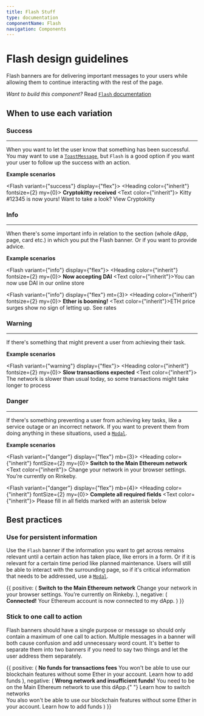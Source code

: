 ```yaml
---
title: Flash Stuff
type: documentation
componentName: Flash
navigation: Components
---
```



# Flash design guidelines

Flash banners are for delivering important messages to your users while allowing them to continue interacting with the rest of the page.

*Want to build this component?* Read [`Flash` documentation](/develop/Flash)

## When to use each variation

### Success

---

When you want to let the user know that something has been successful. You may want to use a [`ToastMessage`](/develop/ToastMessage), but `Flash` is a good option if you want your user to follow up the success with an action.

**Example scenarios**

<Flash variant={"success"} display={"flex"}>
  <Box mr={3}>
    <Icon name="Success" />
  </Box>
  <Box mr={3}>
    <Heading color={"inherit"} fontsize={2} my={0}>
      <strong>Cryptokitty received</strong>
    </Heading>
    <Text color={"inherit"}>
      Kitty #12345 is now yours! Want to take a look?
    </Text>
    <Link>View Cryptokitty</Link>
  </Box>
</Flash>

### Info

---

When there's some important info in relation to the section (whole dApp, page, card etc.) in which you put the Flash banner. Or if you want to provide advice.

**Example scenarios**

<Flash variant={"info"} display={"flex"}>
  <Box mr={3}>
    <Icon name="Info" />
  </Box>
  <Box mr={3}>
    <Heading color={"inherit"} fontsize={2} my={0}>
      <strong>Now accepting DAI</strong>
    </Heading>
    <Text color={"inherit"}>You can now use DAI in our online store</Text>
  </Box>
</Flash>

<Flash variant={"info"} display={"flex"} mt={3}>
  <Box mr={3}>
    <Icon name="Info" />
  </Box>
  <Box mr={3}>
    <Heading color={"inherit"} fontsize={2} my={0}>
      <strong>Ether is booming!</strong>
    </Heading>
    <Text color={"inherit"}>ETH price surges show no sign of letting up.</Text>
    <Link>See rates</Link>
  </Box>
</Flash>

### Warning

---

If there's something that might prevent a user from achieving their task.

**Example scenarios**

<Flash variant={"warning"} display={"flex"}>
  <Box mr={3}>
    <Icon name="Warning" />
  </Box>
  <Box mr={3}>
    <Heading color={"inherit"} fontsize={2} my={0}>
      <strong>Slow transactions expected</strong>
    </Heading>
    <Text color={"inherit"}>
      The network is slower than usual today, so some transactions might take
      longer to process
    </Text>
  </Box>
</Flash>

### Danger

---

If there's something preventing a user from achieving key tasks, like a service outage or an incorrect network. If you want to prevent them from doing anything in these situations, used a [`Modal`](/develop/Modal).

**Example scenarios**

<Flash variant={"danger"} display={"flex"} mb={3}>
  <Box mr={3}>
    <Icon name="Warning" />
  </Box>
  <Box mr={3}>
    <Heading color={"inherit"} fontSize={2} my={0}>
      <strong>Switch to the Main Ethereum network</strong>
    </Heading>
    <Text color={"inherit"}>
      Change your network in your browser settings. You’re currently on Rinkeby.
    </Text>
  </Box>
</Flash>

<Flash variant={"danger"} display={"flex"} mb={4}>
  <Box mr={3}>
    <Icon name="Warning" />
  </Box>
  <Box mr={3}>
    <Heading color={"inherit"} fontSize={2} my={0}>
      <strong>Complete all required fields</strong>
    </Heading>
    <Text color={"inherit"}>
      Please fill in all fields marked with an asterisk below
    </Text>
  </Box>
</Flash>

## Best practices

### Use for persistent information

Use the `Flash` banner if the information you want to get across remains relevant until a certain action has taken place, like errors in a form. Or if it is relevant for a certain time period like planned maintenance. Users will still be able to interact with the surrounding page, so if it's critical information that needs to be addressed, use a [`Modal`](/develop/Modal).

<DoDont>
  {{
    positive: (
      <Flash variant={"danger"} display={"flex"}>
        <Box mr={3}>
          <Icon name="Warning" />
        </Box>
        <Box mr={3}>
          <Heading color={"inherit"} fontSize={2} my={0}>
            <strong>Switch to the Main Ethereum network</strong>
          </Heading>
          <Text color={"inherit"}>
            Change your network in your browser settings. You’re currently on
            Rinkeby.
          </Text>
        </Box>
      </Flash>
    ),
    negative: (
      <Flash variant={"success"} display={"flex"}>
        <Box mr={3}>
          <Icon name="Mood" />
        </Box>
        <Box mr={3}>
          <Heading color={"inherit"} fontSize={2} my={0}>
            <strong>Connected!</strong>
          </Heading>
          <Text color={"inherit"}>
            Your Ethereum account is now connected to my dApp.
          </Text>
        </Box>
      </Flash>
    )
  }}
</DoDont>

### Stick to one call to action

Flash banners should have a single purpose or message so should only contain a maximum of one call to action. Multiple messages in a banner will both cause confusion and add unnecessary word count. It's better to separate them into two banners if you need to say two things and let the user address them separately.

<DoDont>
  {{
    positive: (
      <Flash variant={"danger"} display={"flex"}>
        <Box mr={3}>
          <Icon name="Warning" />
        </Box>
        <Box mr={3}>
          <Heading color={"inherit"} fontSize={2} my={0}>
            <strong>No funds for transactions fees</strong>
          </Heading>
          <Text color={"inherit"}>
            You won't be able to use our blockchain features without some Ether
            in your account. <Link>Learn how to add funds</Link>
          </Text>
        </Box>
      </Flash>
    ),
    negative: (
      <Flash variant={"danger"} display={"flex"}>
        <Box mr={3}>
          <Icon name="Warning" />
        </Box>
        <Box mr={3}>
          <Heading color={"inherit"} fontSize={2} my={0}>
            <strong>Wrong network and insufficient funds!</strong>
          </Heading>
          <Text color={"inherit"}>
            You need to be on the Main Ethereum network to use this dApp.{" "}
            <Link>Learn how to switch networks</Link>
          </Text>
          <br />
          <Text color={"inherit"}>
            You also won't be able to use our blockchain features without some
            Ether in your account. <Link>Learn how to add funds</Link>
          </Text>
        </Box>
      </Flash>
    )
  }}
</DoDont>
